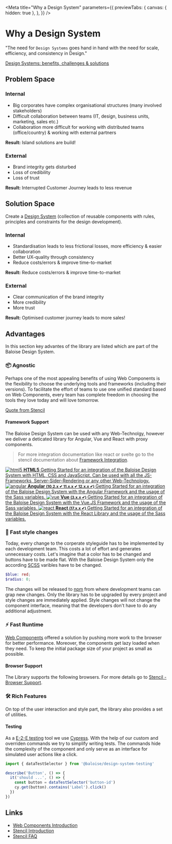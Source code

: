 
<Meta
  title="Why a Design System"
  parameters={{
    previewTabs: {
      canvas: { hidden: true },
    },
  }}
/>

# Why a Design System

"The need for `Design Systems` goes hand in hand with the need for scale, efficiency, and consistency in Design."

[Design Systems: benefits, challenges & solutions](https://uxdesign.cc/design-systems-62f648c6dccf)

## Problem Space

### Internal

- Big corporates have complex organisational structures (many involved stakeholders)
- Difficult collaboration between teams (IT, design, business units, marketing, sales etc.)
- Collaboration more difficult for working with distributed teams (office/country) & working with external partners

**Result:** Island solutions are build!

### External

- Brand integrity gets disturbed
- Loss of credibility
- Loss of trust

**Result:** Interrupted Customer Journey leads to less revenue

## Solution Space

Create a [Design System](https://stenciljs.com/docs/what-is-design-system) (collection of reusable components with rules, principles and constraints for the design development).

### Internal

- Standardisation leads to less frictional losses, more efficiency & easier collaboration
- Better UX-quality through consistency
- Reduce costs/errors & improve time-to-market

**Result:** Reduce costs/errors & improve time-to-market

### External

- Clear communication of the brand integrity
- More credibility
- More trust

**Result:** Optimised customer journey leads to more sales!

## Advantages

In this section key advantes of the library are listed which are part of the Baloise Design System.

### 📦 Agnostic

Perhaps one of the most appealing benefits of using Web Components is the flexibility to choose the underlying tools and frameworks (including their versions). To facilitate the effort of teams to use one unified standard based on Web Components, every team has complete freedom in choosing the tools they love today and will love tomorrow.

[Quote from Stencil](https://stenciljs.com/docs/faq)

#### Framework Support

The Baloise Design System can be used with any Web-Technolgy, however we deliver a deticated library for Angular, Vue and React with proxy components.

> For more integration documentation like react or svelte go to the stencil documentation about [Framework Integration](https://stenciljs.com/docs/overview).

<div className="link-list">
  <a className="link-item" href="?path=/docs/getting-started-html5-overview--page">
    <img src={HTMLLogo} alt="html5" />
    <span>
      <strong>HTML5</strong>
      Getting Started for an integration of the Baloise Design System with HTML, CSS and JavaScript. Can be used with all
      the JS-Frameworks, Server-Sider-Rendering or any other Web-Technology.
    </span>
  </a>
  <a className="link-item" href="?path=/docs/getting-started-angular-overview--page">
    <img src={AngularLogo} alt="angular" />
    <span>
      <strong>
        Angular <small>(10.2.x ✔ 11.x.x ✔ 12.x.x ✔)</small>
      </strong>
      Getting Started for an integration of the Baloise Design System with the Angular Framework and the usage of the Sass
      variables.
    </span>
  </a>
  <a className="link-item" href="?path=/docs/getting-started-vue-overview--page">
    <img src={VueLogo} alt="vue" />
    <span>
      <strong>
        Vue <small>(3.x.x ✔)</small>
      </strong>
      Getting Started for an integration of the Baloise Design System with the Vue.JS Framework and the usage of the Sass
      variables.
    </span>
  </a>
  <a className="link-item" href="?path=/docs/getting-started-react-overview--page">
    <img src={ReactLogo} alt="react" />
    <span>
      <strong>
        React <small>(17.x.x ✔)</small>
      </strong>
      Getting Started for an integration of the Baloise Design System with the React Library and the usage of the Sass variables.
    </span>
  </a>
</div>

### 🎨 Fast style changes

Today, every change to the corperate styleguide has to be implemented by each development team. This costs a lot of effort and generates unnecessary costs. Let's imagine that a color has to be changed and buttons have to be made flat. With the Baloise Design System only the according [SCSS](https://sass-lang.com/) varibles have to be changed.

```scss
$blue: red;
$radius: 0;
```

The changes will be released to [npm](https://www.npmjs.com/package/@baloise/design-system-components) from where development teams can grap new changes.
Only the library has to be upgraded by every project and style changes are immediately applied.
Style changes will not change the component interface, meaning that the developers don't have to do any additional adjustment.

### ⚡️ Fast Runtime

[Web Components](https://developer.mozilla.org/de/docs/Web/Web_Components) offered a solution by pushing more work to the browser for better performance. Moreover, the components get lazy loaded when they need. To keep the initial package size of your project as small as possible.

#### Browser Support

The Library supports the following browsers. For more details go to [Stencil - Browser Support](https://stenciljs.com/docs/browser-support).

### 🛠️ Rich Features

On top of the user interaction and style part, the library also provides a set of utilities.

#### Testing

As a [E-2-E testing](?path=/docs/getting-started-testing--page) tool we use [Cypress](https://www.cypress.io/). With the help of our custom and overriden commands we try to simplify writing tests.
The commands hide the complexity of the component and only serve as an interface for simulated user actions like a click.

```typescript
import { dataTestSelector } from '@baloise/design-system-testing'

describe('Button', () => {
  it('should ...', () => {
    const button = dataTestSelector('button-id')
    cy.get(button).contains('Label').click()
  })
})
```

## Links

- [Web Components Introduction](https://www.webcomponents.org/introduction)
- [Stencil Introduction](https://stenciljs.com/docs/introduction)
- [Stencil FAQ](https://stenciljs.com/docs/faq)

<bal-doc-github link="D:/Baloise/projects/baloise-incubator/design-system/packages/components/src/stories/welcome/why.stories.mdx"></bal-doc-github>
